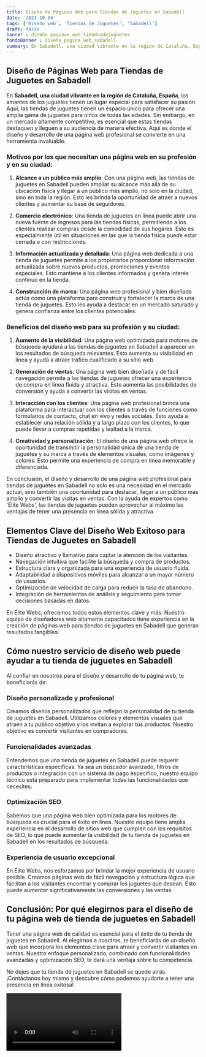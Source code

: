 ```yaml
---
title: Diseño de Páginas Web para Tiendas de Juguetes en Sabadell
date: '2023-10-04'
tags: ['Diseño web', 'Tiendas de Juguetes', 'Sabadell']
draft: false
banner : diseño_paginas_web_tiendasdejuguetes
fondoBanner : diseño_pagina_web_sabadell
summary: En Sabadell, una ciudad vibrante en la región de Cataluña, España, los amantes de los juguetes tienen un lugar especial para satisfacer su pasión. Aquí, las tiendas de juguetes tienen un espacio único para ofrecer una amplia gama de juguetes para niños de todas las edades. Sin embargo, en un mercado altamente competitivo, es esencial que estas tiendas destaquen y lleguen a su audiencia de manera efectiva. Aquí es donde el diseño y desarrollo de una página web profesional se convierte en una herramienta invaluable.
---
```


## Diseño de Páginas Web para Tiendas de Juguetes en Sabadell

En **Sabadell, una ciudad vibrante en la región de Cataluña, España**, los amantes de los juguetes tienen un lugar especial para satisfacer su pasión. Aquí, las tiendas de juguetes tienen un espacio único para ofrecer una amplia gama de juguetes para niños de todas las edades. Sin embargo, en un mercado altamente competitivo, es esencial que estas tiendas destaquen y lleguen a su audiencia de manera efectiva. Aquí es donde el diseño y desarrollo de una página web profesional se convierte en una herramienta invaluable.

### Motivos por los que necesitan una página web en su profesión y en su ciudad:

1. **Alcance a un público más amplio**: Con una página web, las tiendas de juguetes en Sabadell pueden ampliar su alcance más allá de su ubicación física y llegar a un público más amplio, no solo en la ciudad, sino en toda la región. Esto les brinda la oportunidad de atraer a nuevos clientes y aumentar su base de seguidores.

2. **Comercio electrónico**: Una tienda de juguetes en línea puede abrir una nueva fuente de ingresos para las tiendas físicas, permitiendo a los clientes realizar compras desde la comodidad de sus hogares. Esto es especialmente útil en situaciones en las que la tienda física puede estar cerrada o con restricciones.

3. **Información actualizada y detallada**: Una página web dedicada a una tienda de juguetes permite a los propietarios proporcionar información actualizada sobre nuevos productos, promociones y eventos especiales. Esto mantiene a los clientes informados y genera interés continuo en la tienda.

4. **Construcción de marca**: Una página web profesional y bien diseñada actúa como una plataforma para construir y fortalecer la marca de una tienda de juguetes. Esto les ayuda a destacar en un mercado saturado y genera confianza entre los clientes potenciales.

### Beneficios del diseño web para su profesión y su ciudad:

1. **Aumento de la visibilidad**: Una página web optimizada para motores de búsqueda ayudará a las tiendas de juguetes en Sabadell a aparecer en los resultados de búsqueda relevantes. Esto aumenta su visibilidad en línea y ayuda a atraer tráfico cualificado a su sitio web.

2. **Generación de ventas**: Una página web bien diseñada y de fácil navegación permite a las tiendas de juguetes ofrecer una experiencia de compra en línea fluida y atractiva. Esto aumenta las posibilidades de conversión y ayuda a convertir las visitas en ventas.

3. **Interacción con los clientes**: Una página web profesional brinda una plataforma para interactuar con los clientes a través de funciones como formularios de contacto, chat en vivo y redes sociales. Esto ayuda a establecer una relación sólida y a largo plazo con los clientes, lo que puede llevar a compras repetidas y lealtad a la marca.

4. **Creatividad y personalización**: El diseño de una página web ofrece la oportunidad de transmitir la personalidad única de una tienda de juguetes y su marca a través de elementos visuales, como imágenes y colores. Esto permite una experiencia de compra en línea memorable y diferenciada.

En conclusión, el diseño y desarrollo de una página web profesional para tiendas de juguetes en Sabadell no solo es una necesidad en el mercado actual, sino también una oportunidad para destacar, llegar a un público más amplio y convertir las visitas en ventas. Con la ayuda de expertos como 'Élite Webs', las tiendas de juguetes pueden aprovechar al máximo las ventajas de tener una presencia en línea sólida y atractiva.

<GifSeo />

<Cta />

## Elementos Clave del Diseño Web Exitoso para Tiendas de Juguetes en Sabadell

- Diseño atractivo y llamativo para captar la atención de los visitantes.
- Navegación intuitiva que facilite la búsqueda y compra de productos.
- Estructura clara y organizada para una experiencia de usuario fluida.
- Adaptabilidad a dispositivos móviles para alcanzar a un mayor número de usuarios.
- Optimización de velocidad de carga para reducir la tasa de abandono.
- Integración de herramientas de análisis y seguimiento para tomar decisiones basadas en datos.

En Élite Webs, ofrecemos todos estos elementos clave y más. Nuestro equipo de diseñadores web altamente capacitados tiene experiencia en la creación de páginas web para tiendas de juguetes en Sabadell que generan resultados tangibles.

## Cómo nuestro servicio de diseño web puede ayudar a tu tienda de juguetes en Sabadell

Al confiar en nosotros para el diseño y desarrollo de tu página web, te beneficiarás de:

### Diseño personalizado y profesional

Creamos diseños personalizados que reflejan la personalidad de tu tienda de juguetes en Sabadell. Utilizamos colores y elementos visuales que atraen a tu público objetivo y los invitan a explorar tus productos. Nuestro objetivo es convertir visitantes en compradores.

### Funcionalidades avanzadas

Entendemos que una tienda de juguetes en Sabadell puede requerir características específicas. Ya sea un buscador avanzado, filtros de productos o integración con un sistema de pago específico, nuestro equipo técnico está preparado para implementar todas las funcionalidades que necesites.

### Optimización SEO

Sabemos que una página web bien optimizada para los motores de búsqueda es crucial para el éxito en línea. Nuestro equipo tiene amplia experiencia en el desarrollo de sitios web que cumplen con los requisitos de SEO, lo que puede aumentar la visibilidad de tu tienda de juguetes en Sabadell en los resultados de búsqueda.

### Experiencia de usuario excepcional

En Élite Webs, nos esforzamos por brindar la mejor experiencia de usuario posible. Creamos páginas web de fácil navegación y estructura lógica que facilitan a los visitantes encontrar y comprar los juguetes que desean. Esto puede aumentar significativamente las conversiones y las ventas.

## Conclusión: Por qué elegirnos para el diseño de tu página web de tienda de juguetes en Sabadell

Tener una página web de calidad es esencial para el éxito de tu tienda de juguetes en Sabadell. Al elegirnos a nosotros, te beneficiarás de un diseño web que incorpora los elementos clave para atraer y convertir visitantes en ventas. Nuestro enfoque personalizado, combinado con funcionalidades avanzadas y optimización SEO, te dará una ventaja sobre tu competencia.

No dejes que tu tienda de juguetes en Sabadell se quede atrás. ¡Contáctanos hoy mismo y descubre cómo podemos ayudarte a tener una presencia en línea exitosa!

<Video />

<CtaBot job='Tiendas de Juguetes' city='Sabadell'/>

<Gmaps query='Sabadell+españa+maps' />